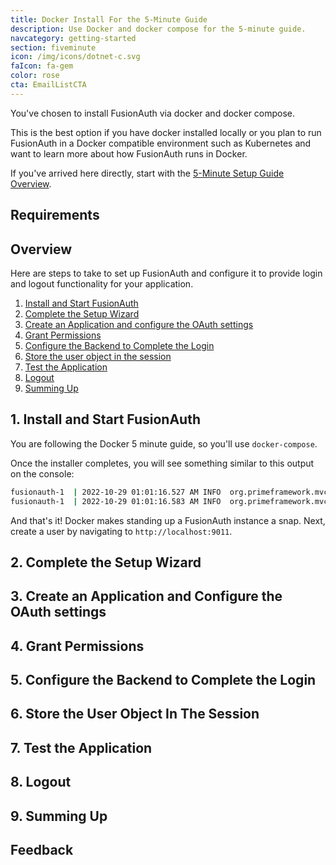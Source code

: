 ```yaml
---
title: Docker Install For the 5-Minute Guide
description: Use Docker and docker compose for the 5-minute guide.
navcategory: getting-started
section: fiveminute
icon: /img/icons/dotnet-c.svg
faIcon: fa-gem
color: rose
cta: EmailListCTA
---
```



You've chosen to install FusionAuth via docker and docker compose.

This is the best option if you have docker installed locally or you plan to run FusionAuth in a Docker compatible environment such as Kubernetes and want to learn more about how FusionAuth runs in Docker.

If you've arrived here directly, start with the [5-Minute Setup Guide Overview](/docs/quickstarts/5-minute-setup-guide).

## Requirements

<FiveMinuteRequirements installmethod="docker" />

## Overview

Here are steps to take to set up FusionAuth and configure it to provide login and logout functionality for your application.

1. [Install and Start FusionAuth](#1-install-and-start-fusionauth)
2. [Complete the Setup Wizard](#2-complete-the-setup-wizard)
3. [Create an Application and configure the OAuth settings](#3-create-an-application-and-configure-the-oauth-settings)
4. [Grant Permissions](#4-grant-permissions)
5. [Configure the Backend to Complete the Login](#5-configure-the-backend-to-complete-the-login)
6. [Store the user object in the session](#6-store-the-user-object-in-the-session)
7. [Test the Application](#7-test-the-application)
8. [Logout](#8-logout)
9. [Summing Up](#9-summing-up)

## 1. Install and Start FusionAuth

You are following the Docker 5 minute guide, so you'll use `docker-compose`.

<DockerComposeFiles with_elasticsearch />

Once the installer completes, you will see something similar to this output on the console:

```sh title="Docker Install Complete"
fusionauth-1  | 2022-10-29 01:01:16.527 AM INFO  org.primeframework.mvc.netty.PrimeHTTPServer - Starting FusionAuth HTTP server on port [9011]
fusionauth-1  | 2022-10-29 01:01:16.583 AM INFO  org.primeframework.mvc.netty.PrimeHTTPServer - Starting FusionAuth HTTP loopback server on port [9012]
```

And that's it! Docker makes standing up a FusionAuth instance a snap. Next, create a user by navigating to `http://localhost:9011`.

## 2. Complete the Setup Wizard

<FiveMinuteSetupWizard />

## 3. Create an Application and Configure the OAuth settings

<FiveMinuteApplicationSetup />

## 4. Grant Permissions 

<FiveMinuteRegisterUser />

## 5. Configure the Backend to Complete the Login

<FiveMinuteConfigureNodeApplication installmethod="docker" />

## 6. Store the User Object In The Session

<FiveMinuteStoreUserObject />

## 7. Test the Application

<FiveMinuteTestApplication />

## 8. Logout

<FiveMinuteLogout />

## 9. Summing Up

<FiveMinuteSummingUp />

## Feedback 

<FiveMinuteFeedback />
